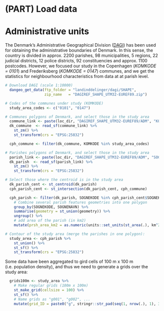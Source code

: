 # (PART) Load data {-}

# Administrative units

The Denmark's Administrative Geographical Division ([DAGI](https://sdfe.dk/hent-data/danmarks-administrative-geografiske-inddeling/)) has been used for obtaining the administrative boundaries of Denmark. In this sense, the country is divided in approx. 2200 parishes, 98 municipalities, 5 regions, 22 judicial districts, 12 police districts, 92 constituencies and approx. 1100 postcodes. However, we focused our study in the Copenhagen (*KOMKODE = 0101*) and Frederiksberg (*KOMKODE = 0147*) communes, and we get the statistics for neighbourhood characteristics from data at at parish level.    

```r

# Download DAGI (scale 1:10000)
  dangeo_get_data(ftp_folder = "landinddelinger/dagi/SHAPE",
                  zip_name   = "DAGIREF_SHAPE_UTM32-EUREF89.zip")

# Codes of the communes under study (KOMKODE)
  study_area_codes <- c("0101", "0147")

# Communes polygons of Denmark, and select those in the study area
  commune_link <- paste(loc_dir, "DAGIREF_SHAPE_UTM32-EUREF89/ADM", "KOMMUNE.shp", sep = "/")
  dk_commune  <- read_sf(commune_link) %>%
    st_zm() %>% 
    st_transform(crs = "EPSG:25832")

  cph_commune <- filter(dk_commune, KOMKODE %in% study_area_codes)

# Parishes polygons of Denmark, and select those in the study area 
  parish_link <- paste(loc_dir, "DAGIREF_SHAPE_UTM32-EUREF89/ADM", "SOGN.shp", sep = "/")
  dk_parish  <- read_sf(parish_link) %>%
    st_zm() %>% 
    st_transform(crs = "EPSG:25832")

# Select those where the centroid is in the study area
  dk_parish_cent <- st_centroid(dk_parish)
  cph_parish_cent <- st_intersection(dk_parish_cent, cph_commune)

  cph_parish <- filter(dk_parish, SOGNEKODE %in% cph_parish_cent$SOGNEKODE) %>% 
    # Combine several parish features geometries into one polygon
    group_by(SOGNEKODE, SOGNENAVN) %>% 
    summarise(geometry = st_union(geometry)) %>% 
    ungroup() %>% 
    # add area of the parish (in km2)
    mutate(prsh_area_km2 = as.numeric(units::set_units(st_area(.), km^2)))

# Contour of the study area (merge the parishes in one polygon):
  study_area <- cph_parish %>%
    st_union() %>%
    st_sf() %>% 
    st_transform(crs = "EPSG:25832")

```

Some data have been aggregated to gird cells of 100 m x 100 m (i.e. population density), and thus we need to generate a grids over the study area:
```r

  grids100m <- study_area %>% 
    # Make regular grids (100m x 100m)
    st_make_grid(cellsize = 100) %>% 
    st_sf() %>% 
    # Name grids as "g001", "g002", ...
    mutate(grid_ID = paste0("g", stringr::str_pad(seq(1, nrow(.), 1), 3, pad = "0")))

```
